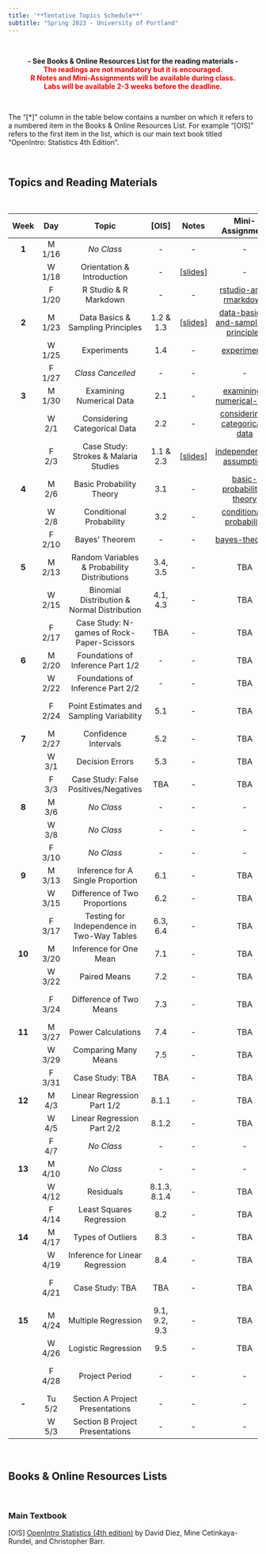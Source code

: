 ---
title: '**Tentative Topics Schedule**'
subtitle: "Spring 2023 - University of Portland"
---

<br>

<center>**- See Books & Online Resources List for the reading materials -**</center>

<center>[**The readings are not mandatory but it is encouraged.**]{style="color:red"}</center>

<center>[**R Notes and Mini-Assignments will be available during class.**]{style="color:red"}</center>

<center>[**Labs will be available 2-3 weeks before the deadline.**]{style="color:red"}</center>

<br>

The "[\*]" column in the table below contains a number on which it refers to a numbered item in the Books & Online Resources List. For example "[OIS]" refers to the first item in the list, which is our main text book titled "OpenIntro: Statistics 4th Edition".

<br>

## **Topics and Reading Materials**

<br>

| **Week** | **Day** |                  **Topic**                   |   **[OIS]**   |                                      Notes                                       |                                            **Mini-Assignment**                                            |                                     **Lab**                                      | **Project** |
|:-------:|:-------:|:-------:|:-------:|:-------:|:-------:|:-------:|:-------:|
|  **1**   | M 1/16  |                  *No Class*                  |      \-       |                                        \-                                        |                                                    \-                                                     |                                        \-                                        |     \-      |
|          | W 1/18  |          Orientation & Introduction          |      \-       |      [[slides](notes/1-orientation-and-introduction.html){target="_blank"}]      |                                                    \-                                                     |                                        \-                                        |     \-      |
|          | F 1/20  |            R Studio & R Markdown             |      \-       |                                        \-                                        |        [rstudio-and-rmarkdown](https://posit.cloud/spaces/326046/content/5260284){target="_blank"}        |                                        \-                                        |     \-      |
|  **2**   | M 1/23  |      Data Basics & Sampling Principles       |   1.2 & 1.3   |  [[slides](notes/2-data-basics-and-sampling-principles.html){target="_blank"}]   | [data-basics-and-sampling-principles](https://posit.cloud/spaces/326046/content/5272048){target="_blank"} |              [Lab 1](labs/lab1/intro_to_data.html){target="_blank"}              |     \-      |
|          | W 1/25  |                 Experiments                  |      1.4      |                                        \-                                        |             [experiments](https://posit.cloud/spaces/326046/content/5283000){target="_blank"}             |                                        \-                                        |     \-      |
|          | F 1/27  |              *Class Cancelled*               |      \-       |                                        \-                                        |                                                    \-                                                     |                                        \-                                        |     \-      |
|  **3**   | M 1/30  |           Examining Numerical Data           |      2.1      |                                        \-                                        |      [examining-numerical-data](https://posit.cloud/spaces/326046/content/5320677){target="_blank"}       |                                        \-                                        |     \-      |
|          |  W 2/1  |         Considering Categorical Data         |      2.2      |                                        \-                                        |    [considering-categorical-data](https://posit.cloud/spaces/326046/content/5338446){target="_blank"}     |                                        \-                                        |     \-      |
|          |  F 2/3  |    Case Study: Strokes & Malaria Studies     |   1.1 & 2.3   | [[slides](notes/3-case-study-strokes-and-malaria-studies.html){target="_blank"}] |       [independence-assumption](https://posit.cloud/spaces/326046/content/5350255){target="_blank"}       |                                    Lab 1 Due                                     | Phase 1 Due |
|  **4**   |  M 2/6  |           Basic Probability Theory           |      3.1      |                                        \-                                        |      [basic-probability-theory](https://posit.cloud/spaces/326046/content/5367853){target="_blank"}       |                                        \-                                        |     \-      |
|          |  W 2/8  |           Conditional Probability            |      3.2      |                                        \-                                        |       [conditional-probability](https://posit.cloud/spaces/326046/content/5383475){target="_blank"}       |                                        \-                                        |     \-      |
|          | F 2/10  |                Bayes' Theorem                |      \-       |                                        \-                                        |                    [bayes-theorem](https://posit.cloud/spaces/326046/content/5394475){target="_blank"}                     | [Lab 2](labs/lab2/probability-and-the-normal-distribution.html){target="_blank"} |     \-      |
|  **5**   | M 2/13  | Random Variables & Probability Distributions |   3.4, 3.5    |                                        \-                                        |                                                    TBA                                                    |                                        \-                                        |     \-      |
|          | W 2/15  | Binomial Distribution & Normal Distribution  |   4.1, 4.3    |                                        \-                                        |                                                    TBA                                                    |                                        \-                                        |     \-      |
|          | F 2/17  |  Case Study: N-games of Rock-Paper-Scissors  |      TBA      |                                        \-                                        |                                                    TBA                                                    |                                        \-                                        |     \-      |
|  **6**   | M 2/20  |      Foundations of Inference Part 1/2       |      \-       |                                        \-                                        |                                                    TBA                                                    |                                        \-                                        |     \-      |
|          | W 2/22  |      Foundations of Inference Part 2/2       |      \-       |                                        \-                                        |                                                    TBA                                                    |                                        \-                                        |     \-      |
|          | F 2/24  |   Point Estimates and Sampling Variability   |      5.1      |                                        \-                                        |                                                    TBA                                                    |                                    Lab 2 Due                                     | Phase 2 Due |
|  **7**   | M 2/27  |             Confidence Intervals             |      5.2      |                                        \-                                        |                                                    TBA                                                    |                                        \-                                        |     \-      |
|          |  W 3/1  |               Decision Errors                |      5.3      |                                        \-                                        |                                                    TBA                                                    |                                        \-                                        |     \-      |
|          |  F 3/3  |    Case Study: False Positives/Negatives     |      TBA      |                                        \-                                        |                                                    TBA                                                    |                                        \-                                        |     \-      |
|  **8**   |  M 3/6  |                  *No Class*                  |      \-       |                                        \-                                        |                                                    \-                                                     |                                        \-                                        |     \-      |
|          |  W 3/8  |                  *No Class*                  |      \-       |                                        \-                                        |                                                    \-                                                     |                                        \-                                        |     \-      |
|          | F 3/10  |                  *No Class*                  |      \-       |                                        \-                                        |                                                    \-                                                     |                                        \-                                        |     \-      |
|  **9**   | M 3/13  |      Inference for A Single Proportion       |      6.1      |                                        \-                                        |                                                    TBA                                                    |                                        \-                                        |     \-      |
|          | W 3/15  |        Difference of Two Proportions         |      6.2      |                                        \-                                        |                                                    TBA                                                    |                                        \-                                        |     \-      |
|          | F 3/17  |  Testing for Independence in Two-Way Tables  |   6.3, 6.4    |                                        \-                                        |                                                    TBA                                                    |                                        \-                                        |     \-      |
|  **10**  | M 3/20  |            Inference for One Mean            |      7.1      |                                        \-                                        |                                                    TBA                                                    |                                        \-                                        |     \-      |
|          | W 3/22  |                 Paired Means                 |      7.2      |                                        \-                                        |                                                    TBA                                                    |                                        \-                                        |     \-      |
|          | F 3/24  |           Difference of Two Means            |      7.3      |                                        \-                                        |                                                    TBA                                                    |                                    Lab 3 Due                                     | Phase 3 Due |
|  **11**  | M 3/27  |              Power Calculations              |      7.4      |                                        \-                                        |                                                    TBA                                                    |                                        \-                                        |     \-      |
|          | W 3/29  |             Comparing Many Means             |      7.5      |                                        \-                                        |                                                    TBA                                                    |                                        \-                                        |     \-      |
|          | F 3/31  |               Case Study: TBA                |      TBA      |                                        \-                                        |                                                    TBA                                                    |                                        \-                                        |     \-      |
|  **12**  |  M 4/3  |          Linear Regression Part 1/2          |     8.1.1     |                                        \-                                        |                                                    TBA                                                    |                                        \-                                        |     \-      |
|          |  W 4/5  |          Linear Regression Part 2/2          |     8.1.2     |                                        \-                                        |                                                    TBA                                                    |                                        \-                                        |     \-      |
|          |  F 4/7  |                  *No Class*                  |      \-       |                                        \-                                        |                                                    \-                                                     |                                        \-                                        |     \-      |
|  **13**  | M 4/10  |                  *No Class*                  |      \-       |                                        \-                                        |                                                    \-                                                     |                                        \-                                        |     \-      |
|          | W 4/12  |                  Residuals                   | 8.1.3, 8.1.4  |                                        \-                                        |                                                    TBA                                                    |                                        \-                                        |     \-      |
|          | F 4/14  |           Least Squares Regression           |      8.2      |                                        \-                                        |                                                    TBA                                                    |                                        \-                                        |     \-      |
|  **14**  | M 4/17  |              Types of Outliers               |      8.3      |                                        \-                                        |                                                    TBA                                                    |                                        \-                                        |     \-      |
|          | W 4/19  |       Inference for Linear Regression        |      8.4      |                                        \-                                        |                                                    TBA                                                    |                                        \-                                        |     \-      |
|          | F 4/21  |               Case Study: TBA                |      TBA      |                                        \-                                        |                                                    TBA                                                    |                                    Lab 4 Due                                     | Phase 4 Due |
|  **15**  | M 4/24  |             Multiple Regression              | 9.1, 9.2, 9.3 |                                        \-                                        |                                                    TBA                                                    |                                        \-                                        |     \-      |
|          | W 4/26  |             Logistic Regression              |      9.5      |                                        \-                                        |                                                    TBA                                                    |                                        \-                                        |     \-      |
|          | F 4/28  |                Project Period                |      \-       |                                        \-                                        |                                                    \-                                                     |                                    Lab 5 Due                                     | Phase 5 Due |
|  **-**   | Tu 5/2  |       Section A Project Presentations        |      \-       |                                        \-                                        |                                                    \-                                                     |                                        \-                                        |     \-      |
|          |  W 5/3  |       Section B Project Presentations        |      \-       |                                        \-                                        |                                                    \-                                                     |                                        \-                                        |     \-      |

<br>

## **Books & Online Resources Lists**

<br>

### Main Textbook

[OIS] [OpenIntro Statistics (4th edition)](https://www.openintro.org/book/os/){target="_blank"} by David Diez, Mine Cetinkaya-Rundel, and Christopher Barr.
